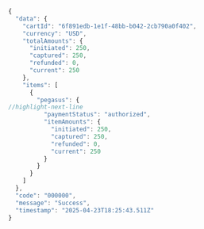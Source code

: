 ```js
{
  "data": {
    "cartId": "6f891edb-1e1f-48bb-b042-2cb790a0f402",
    "currency": "USD",
    "totalAmounts": {
      "initiated": 250,
      "captured": 250,
      "refunded": 0,
      "current": 250
    },
    "items": [
      {
        "pegasus": {
//highlight-next-line
          "paymentStatus": "authorized",
          "itemAmounts": {
            "initiated": 250,
            "captured": 250,
            "refunded": 0,
            "current": 250
          }
        }
      }
    ]
  },
  "code": "000000",
  "message": "Success",
  "timestamp": "2025-04-23T18:25:43.511Z"
}
```